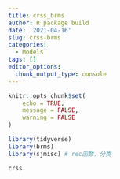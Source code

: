 ```yaml
---
title: crss_brms
author: R package build
date: '2021-04-16'
slug: crss-brms
categories:
  - Models
tags: []
editor_options: 
  chunk_output_type: console
---
```

```r
knitr::opts_chunk$set(
	echo = TRUE,
	message = FALSE,
	warning = FALSE
)
```


```r
library(tidyverse)
library(brms)
library(sjmisc) # rec函数，分类

crss
```

